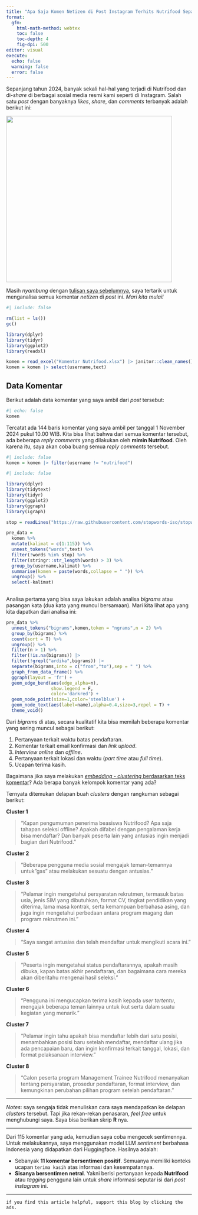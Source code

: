 ```yaml
---
title: "Apa Saja Komen Netizen di Post Instagram Terhits Nutrifood Sepanjang Tahun 2024"
format: 
  gfm:
    html-math-method: webtex
    toc: false
    toc-depth: 4
    fig-dpi: 500
editor: visual
execute:
  echo: false
  warning: false
  error: false
---
```


Sepanjang tahun 2024, banyak sekali hal-hal yang terjadi di Nutrifood dan di-*share* di berbagai sosial media resmi kami seperti di Instagram. Salah satu *post* dengan banyaknya *likes*, *share*, dan _comments_ terbanyak adalah berikut ini:

![](posig.png){width="450"}

Masih _nyambung_ dengan [tulisan saya sebelumnya](https://ikanx101.com/blog/llm-teks-clustering/), saya tertarik untuk menganalisa semua komentar _netizen_ di _post_ ini. _Mari kita mulai!_

```r
#| include: false

rm(list = ls())
gc()

library(dplyr)
library(tidyr)
library(ggplot2)
library(readxl)

komen = read_excel("Komentar Nutrifood.xlsx") |> janitor::clean_names()
komen = komen |> select(username,text)
```

## Data Komentar

Berikut adalah data komentar yang saya ambil dari _post_ tersebut:

```r
#| echo: false
komen
```


Tercatat ada 144 baris komentar yang saya ambil per tanggal 1 November 2024 pukul 10.00 WIB. Kita bisa lihat bahwa dari semua komentar tersebut, ada beberapa _reply comments_ yang dilakukan oleh __mimin Nutrifood__. Oleh karena itu, saya akan coba buang semua _reply comments_ tersebut.

```r
#| include: false
komen = komen |> filter(username != "nutrifood")
```


```r
#| include: false

library(dplyr)
library(tidytext)
library(tidyr)
library(ggplot2)
library(ggraph)
library(igraph)

stop = readLines("https://raw.githubusercontent.com/stopwords-iso/stopwords-id/master/stopwords-id.txt")

pre_data =
  komen %>%
  mutate(kalimat = c(1:115)) %>% 
  unnest_tokens("words",text) %>%
  filter(!words %in% stop) %>% 
  filter(stringr::str_length(words) > 3) %>% 
  group_by(username,kalimat) %>% 
  summarise(komen = paste(words,collapse = " ")) %>% 
  ungroup() %>% 
  select(-kalimat)
  

```

Analisa pertama yang bisa saya lakukan adalah analisa _bigrams_ atau pasangan kata (dua kata yang muncul bersamaan). Mari kita lihat apa yang kita dapatkan dari analisa ini:

```r

pre_data %>% 
  unnest_tokens("bigrams",komen,token = "ngrams",n = 2) %>% 
  group_by(bigrams) %>% 
  count(sort = T) %>% 
  ungroup() %>% 
  filter(n > 1) %>% 
  filter(!is.na(bigrams)) |> 
  filter(!grepl("ardika",bigrams)) |> 
  separate(bigrams,into = c("from","to"),sep = " ") %>% 
  graph_from_data_frame() %>% 
  ggraph(layout = 'fr') +
  geom_edge_bend(aes(edge_alpha=n),
                 show.legend = F,
                 color='darkred') +
  geom_node_point(size=1,color='steelblue') +
  geom_node_text(aes(label=name),alpha=0.4,size=3,repel = T) +
  theme_void()

```


Dari _bigrams_ di atas, secara kualitatif kita bisa memilah beberapa komentar yang sering muncul sebagai berikut:

1. Pertanyaan terkait waktu batas pendaftaran.
1. Komentar terkait email konfirmasi dan _link upload_.
1. _Interview_ _online_ dan _offline_.
1. Pertanyaan terkait lokasi dan waktu (_part time_ atau _full time_).
1. Ucapan terima kasih.

Bagaimana jika saya melakukan [_embedding - clustering_ berdasarkan teks komentar](https://ikanx101.com/blog/llm-teks-clustering/)? Ada berapa banyak kelompok komentar yang ada?

Ternyata ditemukan delapan buah _clusters_ dengan rangkuman sebagai berikut:

__Cluster 1__

> "Kapan pengumuman penerima beasiswa Nutrifood? Apa saja tahapan seleksi offline? Apakah difabel dengan pengalaman kerja bisa mendaftar? Dan banyak peserta lain yang antusias ingin menjadi bagian dari Nutrifood."

__Cluster 2__

> "Beberapa pengguna media sosial mengajak teman-temannya untuk "gas" atau melakukan sesuatu dengan antusias."

__Cluster 3__

> "Pelamar ingin mengetahui persyaratan rekrutmen, termasuk batas usia, jenis SIM yang dibutuhkan, format CV, tingkat pendidikan yang diterima, lama masa kontrak, serta kemampuan berbahasa asing, dan juga ingin mengetahui perbedaan antara program magang dan program rekrutmen ini."

__Cluster 4__

> "Saya sangat antusias dan telah mendaftar untuk mengikuti acara ini."

__Cluster 5__

> "Peserta ingin mengetahui status pendaftarannya, apakah masih dibuka, kapan batas akhir pendaftaran, dan bagaimana cara mereka akan diberitahu mengenai hasil seleksi."

__Cluster 6__

> "Pengguna ini mengucapkan terima kasih kepada _user tertentu_, mengajak beberapa teman lainnya untuk ikut serta dalam suatu kegiatan yang menarik."

__Cluster 7__

> "Pelamar ingin tahu apakah bisa mendaftar lebih dari satu posisi, menambahkan posisi baru setelah mendaftar, mendaftar ulang jika ada pencapaian baru, dan ingin konfirmasi terkait tanggal, lokasi, dan format pelaksanaan interview."

__Cluster 8__

> "Calon peserta program Management Trainee Nutrifood menanyakan tentang persyaratan, prosedur pendaftaran, format interview, dan kemungkinan perubahan pilihan program setelah pendaftaran."


---

_Notes_: saya sengaja tidak menuliskan cara saya mendapatkan ke delapan _clusters_ tersebut. Tapi jika rekan-rekan penasaran, _feel free_ untuk menghubungi saya. Saya bisa berikan skrip __R__ nya.

---

Dari 115 komentar yang ada, kemudian saya coba mengecek sentimennya. Untuk melakukannya, saya menggunakan model LLM _sentiment_ berbahasa Indonesia yang didapatkan dari Huggingface. Hasilnya adalah:

- Sebanyak __11 komentar bersentimen positif__. Semuanya memiliki konteks ucapan `terima kasih` atas informasi dan kesempatannya.
- __Sisanya bersentimen netral__. Yakni berisi pertanyaan kepada __Nutrifood__ atau _tagging_ pengguna lain untuk _share_ informasi seputar isi dari _post instagram_ ini.

---

`if you find this article helpful, support this blog by clicking the ads.`




















